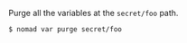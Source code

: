Purge all the variables at the `secret/foo` path.

```shell-session
$ nomad var purge secret/foo
```
